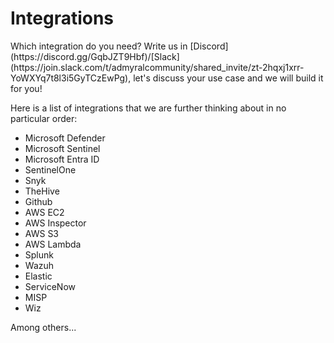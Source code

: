 # Integrations


<Callout type="info">
  Which integration do you need? Write us in [Discord](https://discord.gg/GqbJZT9Hbf)/[Slack](https://join.slack.com/t/admyralcommunity/shared_invite/zt-2hqxj1xrr-YoWXYq7t8l3i5GyTCzEwPg), let's discuss your use case and we will build it for you!
</Callout>

Here is a list of integrations that we are further thinking about in no particular order:
* Microsoft Defender
* Microsoft Sentinel
* Microsoft Entra ID
* SentinelOne
* Snyk
* TheHive 
* Github
* AWS EC2
* AWS Inspector
* AWS S3
* AWS Lambda
* Splunk
* Wazuh
* Elastic
* ServiceNow
* MISP
* Wiz

Among others...





